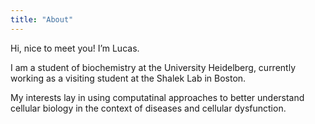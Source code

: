 ```yaml
---
title: "About"
---
```


Hi, nice to meet you! I'm Lucas. 

I am a student of biochemistry at the University Heidelberg, currently working as a visiting student at the Shalek Lab in Boston. 

My interests lay in using computatinal approaches to better understand cellular biology in the context of diseases and cellular dysfunction.

